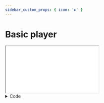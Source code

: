 ```yaml
---
sidebar_custom_props: { icon: '▶️' }
---
```


# Basic player


<iframe className={styles.player} src={useBaseUrl('/theoplayer/v7/examples/basic/demo.html')}></iframe>

<details>
    <summary>Code</summary>
    ```html showLineNumbers
    <div id="player" class="video-js theoplayer-skin vjs-16-9"></div>
    <script>
      var player = new THEOplayer.Player(document.querySelector('#player'), {
        libraryLocation: '/path/to/theoplayer',
        license: 'your_theoplayer_license',
      });
      player.source = {
        sources: [
          {
            src: '//cdn.theoplayer.com/video/big_buck_bunny/big_buck_bunny_metadata.m3u8',
            type: 'application/x-mpegurl',
          },
        ],
      };
    </script>
    ```
</details>
